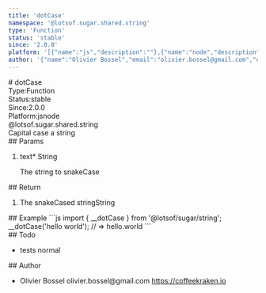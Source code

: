 ```yaml
---
title: 'dotCase'
namespace: '@lotsof.sugar.shared.string'
type: 'Function'
status: 'stable'
since: '2.0.0'
platform: '[{"name":"js","description":""},{"name":"node","description":""}]'
author: '{"name":"Olivier Bossel","email":"olivier.bossel@gmail.com","url":"https://coffeekraken.io"}'
---
```

<div class="docmap-mdx">
# dotCase
<div class="_metas">
<div class="_type"><span class="_type-label">Type:</span><span class="_type-value">Function</span></div>
<div class="_status"><span class="_status-label">Status:</span><span class="_status-value -stable">stable</span></div>
<div class="_since"><span class="_since-label">Since:</span><span class="_since-value">2.0.0</span></div>
<div class="_platform"><span class="_platform-label">Platform:</span><span class="_platform-value">js</span><span class="_platform-value">node</span></div>
</div>
<div class="_namespace">@lotsof.sugar.shared.string</div>
<div class="_description">
Capital case a string
</div>
<div class="_params">
## Params
<ol class="_list">
<li class="_item">
<span class="_name">text<span class="_required">*</span></span><span class="_default"></span> <span class="_type">String</span>
<p class="_description">The string to snakeCase</p>
</li>
</ol>
</div>
<div class="_return">
## Return
<ol class="_list">
<li class="_item">
<span class="_description">The snakeCased string</span><span class="_default"></span><span class="_type">String</span>
</li>
</ol>
</div>
<div class="_examples">
## Example
```js
import { __dotCase } from '@lotsof/sugar/string';
__dotCase('hello world'); // => hello.world
```
</div>
<div class="_todo">
## Todo
<ul class="_list">
<li class="_item">
<span class="_description">tests</span>
<span class="_priority -normal">normal</span>
</li>
</ul>
</div>
<div class="_author">
## Author
<ul class="_list">
<li class="_item">
<span class="_name">Olivier Bossel</span>
<span class="_email">olivier.bossel@gmail.com</span>
<a href="https://coffeekraken.io" target="_blank" class="_url">https://coffeekraken.io</a>
</li>
</ul>
</div>
</div>